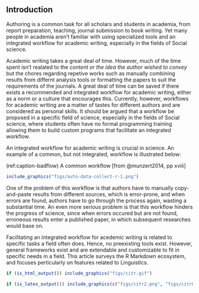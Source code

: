 ## Introduction

Authoring is a common task for all scholars and students in academia, from report preparation, teaching, journal submission to book writing. Yet many people in academia aren't familiar with using specialized tools and an integrated workflow for academic writing, especially in the fields of Social science.

Academic writing takes a great deal of time. However, much of the time spent isn't realated to the *content or the idea the author wished to convey* but the chores regarding repetive works such as manually combining results from differnt analysis tools or formatting the papers to suit the requirements of the journals.
A great deal of time can be saved if there exists a recommended and integrated workflow for academic writing, either as a norm or a culture that encourages this. Currently, however, workflows for academic writing are a matter of tastes for different authors and are considered as personal skills.
It should be argued that a workflow be proposed in a specific field of science, especially in the fields of Social science, where students often have no formal programming training allowing them to build custom programs that facilitate an integrated workflow.

An integrated workflow for academic writing is crucial in science. An example of a common, but not integrated, workflow is illustrated below:

(ref:caption-badflow) A common workflow [from @munzert2014, pp xviii]

```r
include_graphics("figs/auto-data-collect-r-1.png")
```

One of the problem of this workflow is that authors have to manually copy-and-paste results from different sources, which is error-prone, and when errors are found, authors have to go through the process again, wasting a substantial time.
An even more serious problem is that this workflow hinders the progress of science, since when errors occured but are not found, erroneous results enter a published paper, in which subsequent researches would base on.

Facilitating an integrated workflow for acedemic writing is related to specific tasks a field often does. Hence, no preexisting tools exist. However, general frameworks exist and are extendable and customizable to fit in specific needs in a field. This article surveys the R Markdown ecosystem, and focuses perticularly on features related to Linguistics.


```r
if (is_html_output()) include_graphics("figs/citr.gif")
```

```r
if (is_latex_output()) include_graphics(c("figs/citr2.png", "figs/citr0.png"))
```


